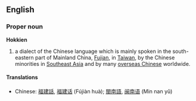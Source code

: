 ==English==
===Proper noun===
'''Hokkien'''

#a dialect of the Chinese language which is mainly spoken in the south-eastern part of Mainland China, [[Fujian]], in [[Taiwan]], by the Chinese minorities in [[Southeast Asia]] and by many [[overseas Chinese]] worldwide.

====Translations====
*Chinese: [[福建話]], [[福建话]] (Fújiàn huà); [[閩南語]], [[闽南语]] (Min nan yǔ)